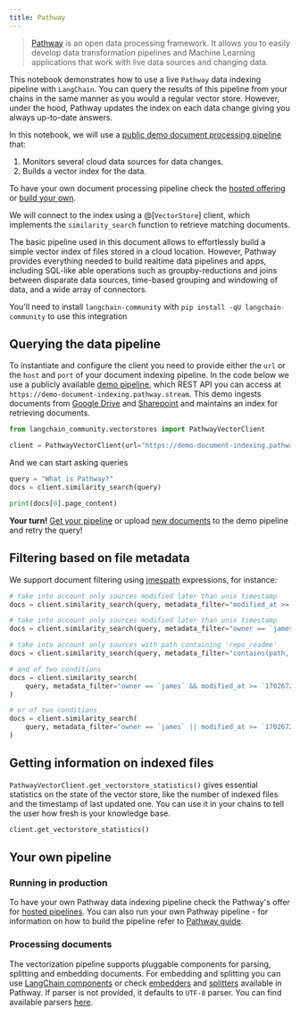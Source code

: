 ```yaml
---
title: Pathway
---
```


> [Pathway](https://pathway.com/) is an open data processing framework. It allows you to easily develop data transformation pipelines and Machine Learning applications that work with live data sources and changing data.

This notebook demonstrates how to use a live `Pathway` data indexing pipeline with `LangChain`. You can query the results of this pipeline from your chains in the same manner as you would a regular vector store. However, under the hood, Pathway updates the index on each data change giving you always up-to-date answers.

In this notebook, we will use a [public demo document processing pipeline](https://pathway.com/solutions/ai-pipelines#try-it-out) that:

1. Monitors several cloud data sources for data changes.
2. Builds a vector index for the data.

To have your own document processing pipeline check the [hosted offering](https://pathway.com/solutions/ai-pipelines) or [build your own](https://pathway.com/developers/user-guide/llm-xpack/vectorstore_pipeline/).

We will connect to the index using a @[`VectorStore`] client, which implements the `similarity_search` function to retrieve matching documents.

The basic pipeline used in this document allows to effortlessly build a simple vector index of files stored in a cloud location. However, Pathway provides everything needed to build realtime data pipelines and apps, including SQL-like able operations such as groupby-reductions and joins between disparate data sources, time-based grouping and windowing of data, and a wide array of connectors.

You'll need to install `langchain-community` with `pip install -qU langchain-community` to use this integration

## Querying the data pipeline

To instantiate and configure the client you need to provide either the `url` or the `host` and `port` of your document indexing pipeline. In the code below we use a publicly available [demo pipeline](https://pathway.com/solutions/ai-pipelines#try-it-out), which REST API you can access at `https://demo-document-indexing.pathway.stream`. This demo ingests documents from [Google Drive](https://drive.google.com/drive/u/0/folders/1cULDv2OaViJBmOfG5WB0oWcgayNrGtVs) and [Sharepoint](https://navalgo.sharepoint.com/sites/ConnectorSandbox/Shared%20Documents/Forms/AllItems.aspx?id=%2Fsites%2FConnectorSandbox%2FShared%20Documents%2FIndexerSandbox&p=true&ga=1) and maintains an index for retrieving documents.

```python
from langchain_community.vectorstores import PathwayVectorClient

client = PathwayVectorClient(url="https://demo-document-indexing.pathway.stream")
```

 And we can start asking queries

```python
query = "What is Pathway?"
docs = client.similarity_search(query)
```

```python
print(docs[0].page_content)
```

 **Your turn!** [Get your pipeline](https://pathway.com/solutions/ai-pipelines) or upload [new documents](https://chat-realtime-sharepoint-gdrive.demo.pathway.com/) to the demo pipeline and retry the query!

## Filtering based on file metadata

We support document filtering using [jmespath](https://jmespath.org/) expressions, for instance:

```python
# take into account only sources modified later than unix timestamp
docs = client.similarity_search(query, metadata_filter="modified_at >= `1702672093`")

# take into account only sources modified later than unix timestamp
docs = client.similarity_search(query, metadata_filter="owner == `james`")

# take into account only sources with path containing 'repo_readme'
docs = client.similarity_search(query, metadata_filter="contains(path, 'repo_readme')")

# and of two conditions
docs = client.similarity_search(
    query, metadata_filter="owner == `james` && modified_at >= `1702672093`"
)

# or of two conditions
docs = client.similarity_search(
    query, metadata_filter="owner == `james` || modified_at >= `1702672093`"
)
```

## Getting information on indexed files

 `PathwayVectorClient.get_vectorstore_statistics()` gives essential statistics on the state of the vector store, like the number of indexed files and the timestamp of last updated one. You can use it in your chains to tell the user how fresh is your knowledge base.

```python
client.get_vectorstore_statistics()
```

## Your own pipeline

### Running in production

To have your own Pathway data indexing pipeline check the Pathway's offer for [hosted pipelines](https://pathway.com/solutions/ai-pipelines). You can also run your own Pathway pipeline - for information on how to build the pipeline refer to [Pathway guide](https://pathway.com/developers/user-guide/llm-xpack/vectorstore_pipeline/).

### Processing documents

The vectorization pipeline supports pluggable components for parsing, splitting and embedding documents. For embedding and splitting you can use [LangChain components](https://pathway.com/developers/user-guide/llm-xpack/vectorstore_pipeline/#langchain) or check [embedders](https://pathway.com/developers/api-docs/pathway-xpacks-llm/embedders) and [splitters](https://pathway.com/developers/api-docs/pathway-xpacks-llm/splitters) available in Pathway. If parser is not provided, it defaults to `UTF-8` parser. You can find available parsers [here](https://github.com/pathwaycom/pathway/blob/main/python/pathway/xpacks/llm/parser.py).
